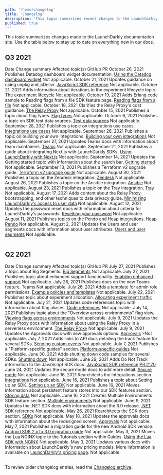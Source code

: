 ```yaml
---
path: '/home/changelog'
title: 'Changelog'
description: 'This topic summarizes recent changes to the LaunchDarkly documentation.'
published: true
---
```


This topic summarizes changes made to the LaunchDarkly documentation site. Use the table below to stay up to date on everything new in our docs.

## Q3 2021

<Table>
  <TableHeader>
    <TableHeadCell>Date</TableHeadCell>
    <TableHeadCell>Change summary</TableHeadCell>
    <TableHeadCell>Affected topic(s)</TableHeadCell>
    <TableHeadCell>GitHub PR</TableHeadCell>
  </TableHeader>
  <TableBody>
  <TableRow>
    <TableCell>October 26, 2021</TableCell>
    <TableCell>Publishes Datadog dashboard widget documentation.</TableCell>
    <TableCell><a href="/integrations/datadog/dashboard-widget">Using the Datadog dashboard widget</a></TableCell>
    <TableCell>Not applicable.</TableCell>
  </TableRow>
  <TableRow>
    <TableCell>October 21, 2021</TableCell>
    <TableCell>Updates guidance on using unpkg and jsDelivr.</TableCell>
    <TableCell><a href="/sdk/client-side/javascript">JavaScript SDK reference</a></TableCell>
    <TableCell>Not applicable.</TableCell>
  </TableRow>
  <TableRow>
    <TableCell>October 21, 2021</TableCell>
    <TableCell>Adds information about iterations to the experiment lifecycle topic.</TableCell>
    <TableCell><a href="/home/experimentation/lifecycle">The experiment lifecycle</a></TableCell>
    <TableCell>Not applicable.</TableCell>
  </TableRow>
  <TableRow>
    <TableCell>October 19, 2021</TableCell>
    <TableCell>Adds Erlang code sample to Reading flags from a file SDK feature page.</TableCell>
    <TableCell><a href="/sdk/concepts/flags-from-files">Reading flags from a file</a></TableCell>
    <TableCell>Not applicable.</TableCell>
  </TableRow>
  <TableRow>
    <TableCell>October 18, 2021</TableCell>
    <TableCell>Clarifies the Relay Proxy's cost guidance.</TableCell>
    <TableCell><a href="/home/relay-proxy">The Relay Proxy</a></TableCell>
    <TableCell>Not applicable.</TableCell>
  </TableRow>
  <TableRow>
    <TableCell>October 15, 2021</TableCell>
    <TableCell>Publishes a topic about flag types.</TableCell>
    <TableCell><a href="/sdk/concepts/flag-types">Flag types</a></TableCell>
    <TableCell>Not applicable.</TableCell>
  </TableRow>
  <TableRow>
    <TableCell>October 6, 2021</TableCell>
    <TableCell>Publishes a topic on SDK test data sources.</TableCell>
    <TableCell><a href="/sdk/features/test-data-sources">Test data sources</a></TableCell>
    <TableCell>Not applicable.</TableCell>
  </TableRow>
  <TableRow>
    <TableCell>September 28, 2021</TableCell>
    <TableCell>Publishes a topic on integrations use cases.</TableCell>
    <TableCell><a href="/guides/best-practices/integrations-use-cases">Integrations use cases</a></TableCell>
    <TableCell>Not applicable.</TableCell>
  </TableRow>
  <TableRow>
    <TableCell>September 28, 2021</TableCell>
    <TableCell>Publishes a topic on building your own integrations.</TableCell>
    <TableCell><a href="/integrations/building-integrations">Building your own integrations</a></TableCell>
    <TableCell>Not applicable.</TableCell>
  </TableRow>
  <TableRow>
    <TableCell>September 27, 2021</TableCell>
    <TableCell>Updates Teams docs with information about team maintainers.</TableCell>
    <TableCell><a href="/home/teams">Teams</a></TableCell>
    <TableCell>Not applicable.</TableCell>
  </TableRow>
  <TableRow>
    <TableCell>September 21, 2021</TableCell>
    <TableCell>Publishes a guide about integrating Next.js with LaunchDarkly SDKs.</TableCell>
    <TableCell><a href="/guides/platform-specific/nextjs">Using LaunchDarkly with Next.js</a></TableCell>
    <TableCell>Not applicable.</TableCell>
  </TableRow>
  <TableRow>
    <TableCell>September 14, 2021</TableCell>
    <TableCell>Updates the Getting started topic with information about the search bar.</TableCell>
    <TableCell><a href="/home/getting-started">Getting started</a></TableCell>
    <TableCell>Not applicable.</TableCell>
  </TableRow>
  <TableRow>
    <TableCell>September 13, 2021</TableCell>
    <TableCell>Publishes a Terraform v2 upgrade guide.</TableCell>
    <TableCell><a href="/integrations/terraform/migration-1-to-2">Terraform v2 upgrade guide</a></TableCell>
    <TableCell>Not applicable.</TableCell>
  </TableRow>
  <TableRow>
    <TableCell>August 30, 2021</TableCell>
    <TableCell>Publishes a topic on the Zendesk integration.</TableCell>
    <TableCell><a href="/integrations/zendesk">Zendesk</a></TableCell>
    <TableCell>Not applicable.</TableCell>
  </TableRow>
  <TableRow>
    <TableCell>August 26, 2021</TableCell>
    <TableCell>Publishes a topic on the Ansible integration.</TableCell>
    <TableCell><a href="/integrations/ansible">Ansible</a></TableCell>
    <TableCell>Not applicable.</TableCell>
  </TableRow>
  <TableRow>
    <TableCell>August 23, 2021</TableCell>
    <TableCell>Publishes a topic on the Tray integration.</TableCell>
    <TableCell><a href="/integrations/tray">Tray</a></TableCell>
    <TableCell>Not applicable.</TableCell>
  </TableRow>
  <TableRow>
    <TableCell>August 17, 2021</TableCell>
    <TableCell>Adds content about the Relay Proxy, bootstrapping, and other techniques to data privacy guide.</TableCell>
    <TableCell><a href="/guides/best-practices/user-data">Minimizing LaunchDarkly's access to user data</a></TableCell>
    <TableCell>Not applicable.</TableCell>
  </TableRow>
  <TableRow>
    <TableCell>August 12, 2021</TableCell>
    <TableCell>Updates the password reset docs with information about criteria for LaunchDarkly's passwords.</TableCell>
    <TableCell><a href="/home/account-security/reset-password">Resetting your password</a></TableCell>
    <TableCell>Not applicable.</TableCell>
  </TableRow>
  <TableRow>
    <TableCell>August 11, 2021</TableCell>
    <TableCell>Publishes topics on the Pendo and Heap integrations.</TableCell>
    <TableCell><a href="/integrations/heap">Heap</a><br />
    <a href="/integrations/pendo">Pendo</a></TableCell>
    <TableCell>Not applicable.</TableCell>
  </TableRow>
  <TableRow>
    <TableCell>August 2, 2021</TableCell>
    <TableCell>Updates the Users and user segments docs with information about user attributes.</TableCell>
    <TableCell><a href="/home/users">Users and user segments</a></TableCell>
    <TableCell>Not applicable.</TableCell>
  </TableRow>
  </TableBody>
</Table>

## Q2 2021

<Table>
  <TableHeader>
    <TableHeadCell>Date</TableHeadCell>
    <TableHeadCell>Change summary</TableHeadCell>
    <TableHeadCell>Affected topic(s)</TableHeadCell>
    <TableHeadCell>GitHub PR</TableHeadCell>
  </TableHeader>
  <TableBody>
  <TableRow>
   <TableCell>July&nbsp;27, 2021</TableCell>
    <TableCell>Publishes a topic about Big Segments.</TableCell>
    <TableCell><a href="/home/users/big-segments">Big Segments</a></TableCell>
    <TableCell>Not applicable.</TableCell>
   </TableRow>
   <TableRow>
    <TableCell>July 27, 2021</TableCell>
    <TableCell>Publishes topic about enhanced support functionality.</TableCell>
    <TableCell><a href="/home/account-security/enhanced-support">Enabling enhanced support</a></TableCell>
    <TableCell>Not applicable.</TableCell>
  </TableRow>
  <TableRow>
    <TableCell>July 26, 2021</TableCell>
    <TableCell>Publishes docs on the new Teams feature.</TableCell>
    <TableCell><a href="/home/teams">Teams</a></TableCell>
    <TableCell>Not applicable.</TableCell>
  </TableRow>
  <TableRow>
    <TableCell>July 26, 2021</TableCell>
    <TableCell>Adds a template for admin role permissions.</TableCell>
    <TableCell><a href="/home/team/example-policies">Example policies and templates</a></TableCell>
    <TableCell>Not applicable.</TableCell>
  </TableRow>
  <TableRow>
    <TableCell>July 22, 2021</TableCell>
    <TableCell>Publishes topic about experiment allocation.</TableCell>
    <TableCell><a href="/home/experimentation/allocation">Allocating experiment traffic</a></TableCell>
    <TableCell>Not applicable.</TableCell>
  </TableRow>
  <TableRow>
    <TableCell>July 21, 2021</TableCell>
    <TableCell>Updates code references topic with information about flag aliases.</TableCell>
    <TableCell><a href="/home/code/code-references">Code references</a></TableCell>
    <TableCell>Not applicable.</TableCell>
  </TableRow>
  <TableRow>
    <TableCell>July 14, 2021</TableCell>
    <TableCell>Publishes topic about the "Overview across environments" flag view.</TableCell>
    <TableCell><a href="/home/code/flag-overview">Viewing flags across environments</a></TableCell>
    <TableCell>Not applicable.</TableCell>
  </TableRow>
  <TableRow>
    <TableCell>July 9, 2021</TableCell>
    <TableCell>Updates the Relay Proxy docs with information about using the Relay Proxy in a serverless environment.</TableCell>
    <TableCell><a href="/home/relay-proxy">The Relay Proxy</a></TableCell>
    <TableCell>Not applicable.</TableCell>
  </TableRow>
  <TableRow>
    <TableCell>July 9, 2021</TableCell>
    <TableCell>Updates the Approvals docs with new approvals options.</TableCell>
    <TableCell><a href="/home/feature-workflows/approvals">Approvals</a></TableCell>
    <TableCell>>Not applicable.</TableCell>
  </TableRow>
  <TableRow>
    <TableCell>July 7, 2021</TableCell>
    <TableCell>Adds links to API docs detailing the track feature for several SDKs.</TableCell>
    <TableCell><a href="/sdk/features/events">Sending custom events</a></TableCell>
    <TableCell>Not applicable.</TableCell>
  </TableRow>
  <TableRow>
    <TableCell>July 7, 2021</TableCell>
    <TableCell>Publishes a "Platform-specific guides" section.</TableCell>
    <TableCell><a href="/guides/platform-specific">Platform-specific guides</a></TableCell>
    <TableCell>Not applicable.</TableCell>
  </TableRow>
  <TableRow>
    <TableCell>June 30, 2021</TableCell>
    <TableCell>Adds shutting down code samples for several SDKs.</TableCell>
    <TableCell><a href="/sdk/features/shutdown">Shutting down</a></TableCell>
    <TableCell>Not applicable.</TableCell>
  </TableRow>
  <TableRow>
    <TableCell>June 29, 2021</TableCell>
    <TableCell>Adds Do Not Track information to the JavaScript SDK docs.</TableCell>
    <TableCell><a href="/sdk/client-side/javascript">JavaScript SDK reference</a></TableCell>
    <TableCell><a href="https://github.com/launchdarkly/LaunchDarkly-Docs/pull/170">PR #170</a></TableCell>
  </TableRow>
  <TableRow>
    <TableCell>June 24, 2021</TableCell>
    <TableCell>Updates the secure mode docs to add more detail.</TableCell>
    <TableCell><a href="/sdk/features/secure-mode">Secure mode</a></TableCell>
    <TableCell>Not applicable.</TableCell>
  </TableRow>
  <TableRow>
    <TableCell>June 16, 2021</TableCell>
    <TableCell>Rearchitects the Integrations section.</TableCell>
    <TableCell><a href="/integrations">Integrations</a></TableCell>
    <TableCell>Not applicable.</TableCell>
  </TableRow>
  <TableRow>
    <TableCell>June 16, 2021</TableCell>
    <TableCell>Publishes a topic about Setting up an SDK.</TableCell>
    <TableCell><a href="/home/getting-started/setting-up">Setting up an SDK</a></TableCell>
    <TableCell>Not applicable.</TableCell>
  </TableRow>
  <TableRow>
    <TableCell>June 16, 2021</TableCell>
    <TableCell>Moves information about persistent feature stores into our SDK features section.</TableCell>
    <TableCell><a href="/sdk/features/storing-data">Storing data</a></TableCell>
    <TableCell>Not applicable.</TableCell>
  </TableRow>
  <TableRow>
    <TableCell>June 16, 2021</TableCell>
    <TableCell>Creates Multiple Environments SDK feature section.</TableCell>
    <TableCell><a href="/sdk/features/multiple-environments">Multiple environments</a></TableCell>
    <TableCell>Not applicable.</TableCell>
  </TableRow>
  <TableRow>
    <TableCell>June 9, 2021</TableCell>
    <TableCell>Updates the .NET SDK docs with information about the 6.0 release.</TableCell>
    <TableCell><a href="/sdk/server-side/dotnet">.NET SDK reference</a></TableCell>
    <TableCell>Not applicable.</TableCell>
  </TableRow>
  <TableRow>
    <TableCell>May 26, 2021</TableCell>
    <TableCell>Rearchitects the SDK docs section.</TableCell>
    <TableCell><a href="/sdk">SDKs</a></TableCell>
    <TableCell>Not applicable.</TableCell>
  </TableRow>
  <TableRow>
    <TableCell>May 18, 2021</TableCell>
    <TableCell>Updates the approvals docs with information about the redesigned screen.</TableCell>
    <TableCell><a href="/home/feature-workflows/approvals">Approvals</a></TableCell>
    <TableCell>Not applicable.</TableCell>
  </TableRow>
  <TableRow>
    <TableCell>May 7, 2021</TableCell>
    <TableCell>Publishes a migration guide for the new Android SDK version.</TableCell>
    <TableCell><a href="/sdk/client-side/android/migration-2-to-3">Android SDK 2.x to 3.0 migration guide</a></TableCell>
    <TableCell>Not applicable.</TableCell>
  </TableRow>
  <TableRow>
    <TableCell>May 3, 2021</TableCell>
    <TableCell>Moves the Lua NGINX topic to the Tutorials section within Guides.</TableCell>
    <TableCell><a href="/guides/tutorials/nginx">Using the Lua SDK with NGINX</a></TableCell>
    <TableCell>Not applicable.</TableCell>
  </TableRow>
  <TableRow>
    <TableCell>May 3, 2021</TableCell>
    <TableCell>Updates various docs with information about LaunchDarkly's new pricing models.</TableCell>
    <TableCell>More information is available on <a href="https://launchdarkly.com/pricing/">LaunchDarkly's pricing page</a>.</TableCell>
    <TableCell>Not applicable.</TableCell>
  </TableRow>
</TableBody>
</Table>

To review older changelog entries, read the [Changelog archive](/home/changelog/archive).

